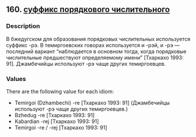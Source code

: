 ## 160. <a href =  'https://agricolamz.github.io/The_Circassian_Isoglosses_Database/160.html'>суффикс порядкового числительного</a>
### Description

В бжедугском для образования порядковых числительных используется суффикс -рэ. В темиргоевских говорах используется и -рэй, и -рэ — последний вариант "наблюдается в основном тогда, когда порядковые числительные предшествуют определяемому имени" [Тхаркахо 1993: 91]. Джамбечийцы используют -рэ чаще других темиргоевцев.

### Values
There are the following value for each idiom:

* Temirgoi (Dzhambechi) -re [Тхаркахо 1993: 91] (Джамбечийцы используют -рэ чаще других темиргоевцев.)
* Bzhedug  -re [Тхаркахо 1993: 91] 
* Kabardian  -rej [Тхаркахо 1993: 91] 
* Temirgoi  -re / -rej [Тхаркахо 1993: 91] 

